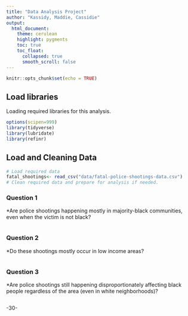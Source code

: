 ```yaml
---
title: "Data Analysis Project"
author: "Kassidy, Maddie, Cassidie"
output:
  html_document:
    theme: cerulean
    highlight: pygments
    toc: true
    toc_float:
      collapsed: true
      smooth_scroll: false
---
```


```r
knitr::opts_chunk$set(echo = TRUE)
```

## Load libraries

Loading required libraries for this analysis.

```r
options(scipen=999)
library(tidyverse)
library(lubridate)
library(refinr)
```

## Load and Cleaning Data

```r
# Load required data
fatal_shootings<- read_csv("data/fatal-police-shootings-data.csv") 
# Clean required data and prepare for analysis if needed. 
```



### Question 1
*Are police shootings happening mostly in majority-black communities, even when the victim is not black?

```r
```

### Question 2
*Do these shootings mostly occur in low income areas? 

```r
```

### Question 3
*Are police shootings still happening disproportionately affecting black people regardless of the area (even in white neighborhoods)?

```r
```


-30-

